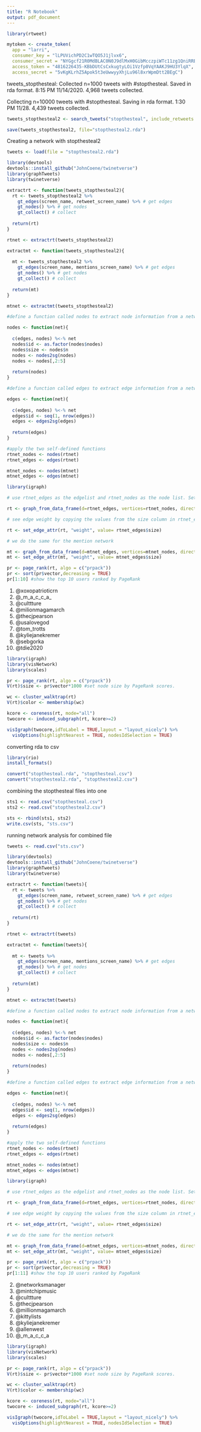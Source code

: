 ---
title: "R Notebook"
output: pdf_document
---
``` {r}
library(rtweet)

mytoken <- create_token(
  app = "larri",
  consumer_key = "lLPUVichPD2C1wTQO5J1jlvx6",
  consumer_secret = "NYGgcf21R0MdBLAC0N0J9dlMxH0GibMcczpiWTc11zg1QniRRB",
  access_token = "4816226435-KBbDUtCsCxkugtyLOi1Vzfp0VqYAAKJ9HU3YlqX",
  access_secret = "5vKgKLrhZ5Apok5t3eUwwyyXhjLu96l8xrWpmDtt2BEgC")

``` 

tweets_stopthesteal: Collected n=1000 tweets with #stopthesteal. Saved in rda format. 8:15 PM 11/14/2020. 4,968 tweets collected. 

Collecting n=10000 tweets with #stopthesteal. Saving in rda format. 1:30 PM 11/28. 4,439 tweets collected.
``` {r}
tweets_stopthesteal2 <- search_tweets("stopthesteal", include_retweets = TRUE, n = 10000, retryonratelimit = TRUE,  token = mytoken)

save(tweets_stopthesteal2, file="stopthesteal2.rda")
```

Creating a network with stopthesteal2
```{r}
tweets <- load(file = "stopthesteal2.rda")

library(devtools) 
devtools::install_github("JohnCoene/twinetverse")
library(graphTweets)
library(twinetverse)

extractrt <- function(tweets_stopthesteal2){
  rt <- tweets_stopthesteal2 %>% 
    gt_edges(screen_name, retweet_screen_name) %>% # get edges
    gt_nodes() %>% # get nodes
    gt_collect() # collect
  
  return(rt)
}

rtnet <- extractrt(tweets_stopthesteal2)

extractmt <- function(tweets_stopthesteal2){
  
  mt <- tweets_stopthesteal2 %>% 
    gt_edges(screen_name, mentions_screen_name) %>% # get edges
    gt_nodes() %>% # get nodes
    gt_collect() # collect
  
  return(mt)
}

mtnet <- extractmt(tweets_stopthesteal2)

#define a function called nodes to extract node information from a network object

nodes <- function(net){
  
  c(edges, nodes) %<-% net
  nodes$id <- as.factor(nodes$nodes) 
  nodes$size <- nodes$n 
  nodes <- nodes2sg(nodes)
  nodes <- nodes[,2:5]
  
  return(nodes)
}

#define a function called edges to extract edge information from a network object

edges <- function(net){
  
  c(edges, nodes) %<-% net
  edges$id <- seq(1, nrow(edges))
  edges <- edges2sg(edges)
  
  return(edges)
}

#apply the two self-defined functions
rtnet_nodes <- nodes(rtnet)
rtnet_edges <- edges(rtnet)

mtnet_nodes <- nodes(mtnet)
mtnet_edges <- edges(mtnet)
```

``` {r}
library(igraph)

# use rtnet_edges as the edgelist and rtnet_nodes as the node list. Set the network type as directed

rt <- graph_from_data_frame(d=rtnet_edges, vertices=rtnet_nodes, directed=T) 

# see edge weight by copying the values from the size column in rtnet_edges

rt <- set_edge_attr(rt, "weight", value= rtnet_edges$size)

# we do the same for the mention network

mt <- graph_from_data_frame(d=mtnet_edges, vertices=mtnet_nodes, directed=T) 
mt <- set_edge_attr(mt, "weight", value= mtnet_edges$size)
```

```{r}
pr <- page_rank(rt, algo = c("prpack"))
pr <- sort(pr$vector,decreasing = TRUE)
pr[1:10] #show the top 10 users ranked by PageRank
```

1. @xoxopatrioticrn
2. @_m_a_c_c_a_
3. @culttture
4. @milionmagamarch
5. @thecjpearson
6. @usalovegod
7. @tom_trotts
8. @kyliejanekremer
9. @sebgorka
10. @tdie2020

```{r}
library(igraph)
library(visNetwork)
library(scales)

pr <- page_rank(rt, algo = c("prpack"))
V(rt)$size <- pr$vector*1000 #set node size by PageRank scores.

wc <- cluster_walktrap(rt)
V(rt)$color <- membership(wc)

kcore <- coreness(rt, mode="all") 
twocore <- induced_subgraph(rt, kcore>=2)

visIgraph(twocore,idToLabel = TRUE,layout = "layout_nicely") %>%
  visOptions(highlightNearest = TRUE, nodesIdSelection = TRUE) 


```

converting rda to csv
```{r}
library(rio)
install_formats()

convert("stopthesteal.rda", "stopthesteal.csv")
convert("stopthesteal2.rda", "stopthesteal2.csv")
```

combining the stopthesteal files into one
```{r}
sts1 <- read.csv("stopthesteal.csv")
sts2 <- read.csv("stopthesteal2.csv")

sts <- rbind(sts1, sts2)
write.csv(sts, "sts.csv")
```

running network analysis for combined file
```{r}
tweets <- read.csv("sts.csv")

library(devtools) 
devtools::install_github("JohnCoene/twinetverse")
library(graphTweets)
library(twinetverse)

extractrt <- function(tweets){
  rt <- tweets %>% 
    gt_edges(screen_name, retweet_screen_name) %>% # get edges
    gt_nodes() %>% # get nodes
    gt_collect() # collect
  
  return(rt)
}

rtnet <- extractrt(tweets)

extractmt <- function(tweets){
  
  mt <- tweets %>% 
    gt_edges(screen_name, mentions_screen_name) %>% # get edges
    gt_nodes() %>% # get nodes
    gt_collect() # collect
  
  return(mt)
}

mtnet <- extractmt(tweets)

#define a function called nodes to extract node information from a network object

nodes <- function(net){
  
  c(edges, nodes) %<-% net
  nodes$id <- as.factor(nodes$nodes) 
  nodes$size <- nodes$n 
  nodes <- nodes2sg(nodes)
  nodes <- nodes[,2:5]
  
  return(nodes)
}

#define a function called edges to extract edge information from a network object

edges <- function(net){
  
  c(edges, nodes) %<-% net
  edges$id <- seq(1, nrow(edges))
  edges <- edges2sg(edges)
  
  return(edges)
}

#apply the two self-defined functions
rtnet_nodes <- nodes(rtnet)
rtnet_edges <- edges(rtnet)

mtnet_nodes <- nodes(mtnet)
mtnet_edges <- edges(mtnet)
```

``` {r}
library(igraph)

# use rtnet_edges as the edgelist and rtnet_nodes as the node list. Set the network type as directed

rt <- graph_from_data_frame(d=rtnet_edges, vertices=rtnet_nodes, directed=T) 

# see edge weight by copying the values from the size column in rtnet_edges

rt <- set_edge_attr(rt, "weight", value= rtnet_edges$size)

# we do the same for the mention network

mt <- graph_from_data_frame(d=mtnet_edges, vertices=mtnet_nodes, directed=T) 
mt <- set_edge_attr(mt, "weight", value= mtnet_edges$size)
```

```{r}
pr <- page_rank(rt, algo = c("prpack"))
pr <- sort(pr$vector,decreasing = TRUE)
pr[1:11] #show the top 10 users ranked by PageRank
```

2. @networksmanager
3. @mintchipmusic
4. @culttture
5. @thecjpearson
6. @millionmagamarch
7. @kittylists
8. @kyliejanekremer
9. @allenwest
10. @_m_a_c_c_a

```{r}
library(igraph)
library(visNetwork)
library(scales)

pr <- page_rank(rt, algo = c("prpack"))
V(rt)$size <- pr$vector*1000 #set node size by PageRank scores.

wc <- cluster_walktrap(rt)
V(rt)$color <- membership(wc)

kcore <- coreness(rt, mode="all") 
twocore <- induced_subgraph(rt, kcore>=2)

visIgraph(twocore,idToLabel = TRUE,layout = "layout_nicely") %>%
  visOptions(highlightNearest = TRUE, nodesIdSelection = TRUE) 

```




